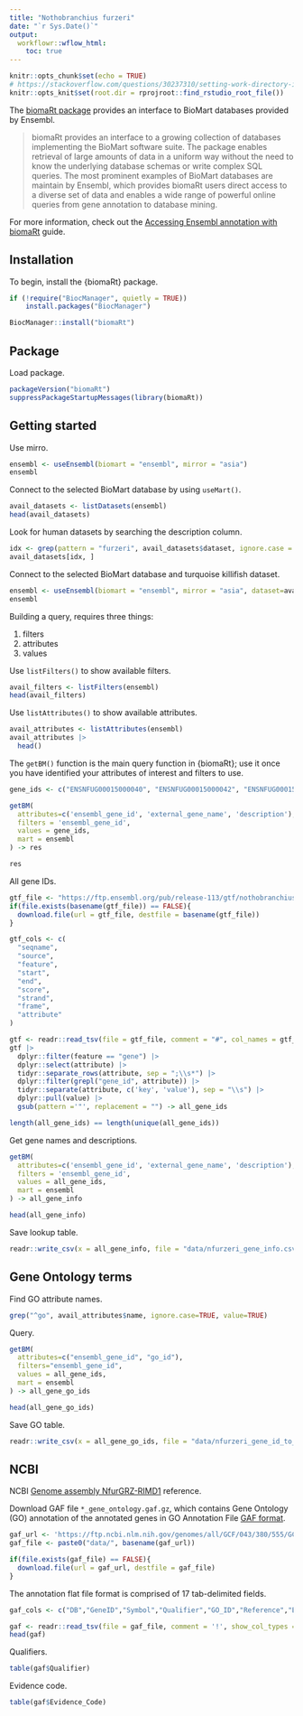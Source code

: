 ```yaml
---
title: "Nothobranchius furzeri"
date: "`r Sys.Date()`"
output:
  workflowr::wflow_html:
    toc: true
---
```


```r
knitr::opts_chunk$set(echo = TRUE)
# https://stackoverflow.com/questions/30237310/setting-work-directory-in-knitr-using-opts-chunksetroot-dir-doesnt-wor
knitr::opts_knit$set(root.dir = rprojroot::find_rstudio_root_file())
```

The [biomaRt package](https://bioconductor.org/packages/release/bioc/html/biomaRt.html) provides an interface to BioMart databases provided by Ensembl.

> biomaRt provides an interface to a growing collection of databases implementing the BioMart software suite. The package enables retrieval of large amounts of data in a uniform way without the need to know the underlying database schemas or write complex SQL queries. The most prominent examples of BioMart databases are maintain by Ensembl, which provides biomaRt users direct access to a diverse set of data and enables a wide range of powerful online queries from gene annotation to database mining. 

For more information, check out the [Accessing Ensembl annotation with biomaRt](https://bioconductor.org/packages/release/bioc/vignettes/biomaRt/inst/doc/accessing_ensembl.html) guide.

## Installation

To begin, install the {biomaRt} package.

```r
if (!require("BiocManager", quietly = TRUE))
    install.packages("BiocManager")

BiocManager::install("biomaRt")
```

## Package

Load package.

```r
packageVersion("biomaRt")
suppressPackageStartupMessages(library(biomaRt))
```

## Getting started

Use mirro.

```r
ensembl <- useEnsembl(biomart = "ensembl", mirror = "asia")
ensembl
```

Connect to the selected BioMart database by using `useMart()`.

```r
avail_datasets <- listDatasets(ensembl)
head(avail_datasets)
```

Look for human datasets by searching the description column.

```r
idx <- grep(pattern = "furzeri", avail_datasets$dataset, ignore.case = TRUE)
avail_datasets[idx, ]
```

Connect to the selected BioMart database and turquoise killifish dataset.

```r
ensembl <- useEnsembl(biomart = "ensembl", mirror = "asia", dataset=avail_datasets[idx, 'dataset'])
ensembl
```

Building a query, requires three things:

1. filters
2. attributes
3. values

Use `listFilters()` to show available filters.

```r
avail_filters <- listFilters(ensembl)
head(avail_filters)
```

Use `listAttributes()` to show available attributes.

```r
avail_attributes <- listAttributes(ensembl)
avail_attributes |>
  head()
```

The `getBM()` function is the main query function in {biomaRt}; use it once you have identified your attributes of interest and filters to use.

```r
gene_ids <- c("ENSNFUG00015000040", "ENSNFUG00015000042", "ENSNFUG00015000043", "ENSNFUG00015000127")

getBM(
  attributes=c('ensembl_gene_id', 'external_gene_name', 'description'),
  filters = 'ensembl_gene_id',
  values = gene_ids,
  mart = ensembl
) -> res

res
```

All gene IDs.

```r
gtf_file <- "https://ftp.ensembl.org/pub/release-113/gtf/nothobranchius_furzeri/Nothobranchius_furzeri.Nfu_20140520.113.gtf.gz"
if(file.exists(basename(gtf_file)) == FALSE){
  download.file(url = gtf_file, destfile = basename(gtf_file))
}

gtf_cols <- c(
  "seqname",
  "source",
  "feature",
  "start",
  "end",
  "score",
  "strand",
  "frame",
  "attribute"
)

gtf <- readr::read_tsv(file = gtf_file, comment = "#", col_names = gtf_cols, show_col_types = FALSE)
gtf |>
  dplyr::filter(feature == "gene") |>
  dplyr::select(attribute) |>
  tidyr::separate_rows(attribute, sep = ";\\s*") |>
  dplyr::filter(grepl("gene_id", attribute)) |>
  tidyr::separate(attribute, c('key', 'value'), sep = "\\s") |>
  dplyr::pull(value) |>
  gsub(pattern ='"', replacement = "") -> all_gene_ids

length(all_gene_ids) == length(unique(all_gene_ids))
```

Get gene names and descriptions.

```r
getBM(
  attributes=c('ensembl_gene_id', 'external_gene_name', 'description'),
  filters = 'ensembl_gene_id',
  values = all_gene_ids,
  mart = ensembl
) -> all_gene_info

head(all_gene_info)
```

Save lookup table.

```r
readr::write_csv(x = all_gene_info, file = "data/nfurzeri_gene_info.csv.gz")
```

## Gene Ontology terms

Find GO attribute names.

```r
grep("^go", avail_attributes$name, ignore.case=TRUE, value=TRUE)
```

Query.

```r
getBM(
  attributes=c("ensembl_gene_id", "go_id"),
  filters="ensembl_gene_id",
  values = all_gene_ids,
  mart = ensembl
) -> all_gene_go_ids

head(all_gene_go_ids)
```

Save GO table.

```r
readr::write_csv(x = all_gene_go_ids, file = "data/nfurzeri_gene_id_to_go_id.csv.gz")
```

## NCBI

NCBI [Genome assembly NfurGRZ-RIMD1](https://www.ncbi.nlm.nih.gov/datasets/genome/GCF_043380555.1/) reference.

Download GAF file `*_gene_ontology.gaf.gz`, which contains Gene Ontology (GO) annotation of the annotated genes in GO Annotation File [GAF format](https://geneontology.org/docs/go-annotation-file-gaf-format-2.1/).

```r
gaf_url <- 'https://ftp.ncbi.nlm.nih.gov/genomes/all/GCF/043/380/555/GCF_043380555.1_NfurGRZ-RIMD1/GCF_043380555.1-RS_2024_12_gene_ontology.gaf.gz'
gaf_file <- paste0("data/", basename(gaf_url))

if(file.exists(gaf_file) == FALSE){
  download.file(url = gaf_url, destfile = gaf_file)
}
```

The annotation flat file format is comprised of 17 tab-delimited fields.

```r
gaf_cols <- c("DB","GeneID","Symbol","Qualifier","GO_ID","Reference","Evidence_Code","With_From","Aspect","Gene_Name","Gene_Synonym","Type","Taxon","Date","Assigned_By","Annot_Ext","Gene_Product_Form_ID")

gaf <- readr::read_tsv(file = gaf_file, comment = '!', show_col_types = FALSE, col_names = gaf_cols)
head(gaf)
```

Qualifiers.

```r
table(gaf$Qualifier)
```

Evidence code.

```r
table(gaf$Evidence_Code)
```
